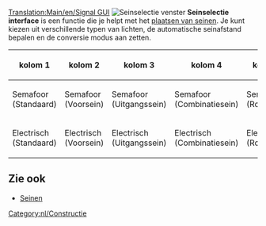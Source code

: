 [[Translation:Main/en/Signal GUI]]
[[File:en/Seinkeuze 1.png|frame|right|Seinselectie venster]]
'''Seinselectie interface''' is een functie die je helpt met het [[Main/nl/Seinen plaatsen|plaatsen van seinen]]. Je kunt kiezen uit verschillende typen van lichten, de automatische seinafstand bepalen en de conversie modus aan zetten.

{|
!kolom 1!!kolom 2!!kolom 3!!kolom 4!!kolom 5!!kolom 6!!kolom 7
|-
|Semafoor <br>(Standaard)
|Semafoor <br>(Voorsein)
|Semafoor <br>(Uitgangssein)
|Semafoor <br>(Combinatiesein)
|Semafoor <br>(Routesein)
|Semafoor <br>(Eenrichtingsroutesein)
|Converteer sein
|-
|Electrisch <br>(Standaard)||Electrisch <br>(Voorsein)||Electrisch <br>(Uitgangssein)||Electrisch <br>(Combinatiesein)
|Electrisch <br>(Routesein)
|Electrisch <br>(Eenrichtingsroutesein)
|Automatische seindichtheid
|}



==Zie ook==
*[[Main/nl/Seinen|Seinen]]

[[Category:nl/Constructie]]